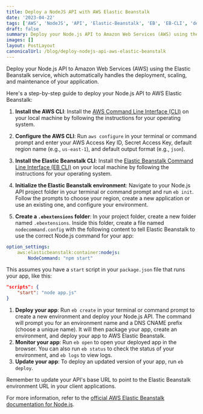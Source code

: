 ```yaml
---
title: Deploy a NodeJS API with AWS Elastic Beanstalk
date: '2023-04-22'
tags: ['AWS', 'NodeJS', 'API', 'Elastic-Beanstalk', 'EB', 'EB-CLI', 'deployment']
draft: false
summary: Deploy your Node.js API to Amazon Web Services (AWS) using the Elastic Beanstalk service
images: []
layout: PostLayout
canonicalUrl: /blog/deploy-nodejs-api-aws-elastic-beanstalk
---
```


Deploy your Node.js API to Amazon Web Services (AWS) using the Elastic Beanstalk service, which automatically handles the deployment, scaling, and maintenance of your application.

Here's a step-by-step guide to deploy your Node.js API to AWS Elastic Beanstalk:

1.  **Install the AWS CLI**: Install the [AWS Command Line Interface (CLI)](https://aws.amazon.com/cli/) on your local machine by following the instructions for your operating system.

2.  **Configure the AWS CLI**: Run `aws configure` in your terminal or command prompt and enter your AWS Access Key ID, Secret Access Key, default region name (e.g., `us-east-1`), and default output format (e.g., `json`).

3.  **Install the Elastic Beanstalk CLI**: Install the [Elastic Beanstalk Command Line Interface (EB CLI)](https://docs.aws.amazon.com/elasticbeanstalk/latest/dg/eb-cli3-install.html) on your local machine by following the instructions for your operating system.

4.  **Initialize the Elastic Beanstalk environment**: Navigate to your Node.js API project folder in your terminal or command prompt and run `eb init`. Follow the prompts to choose your region, create a new application or use an existing one, and configure your environment.

5.  **Create a `.ebextensions` folder**: In your project folder, create a new folder named `.ebextensions`. Inside this folder, create a file named `nodecommand.config` with the following content to tell Elastic Beanstalk to use the correct Node.js command for your app:

```yaml
option_settings:
	aws:elasticbeanstalk:container:nodejs:
		NodeCommand: "npm start"
```

This assumes you have a `start` script in your `package.json` file that runs your app, like this:

```json
"scripts": {
	"start": "node app.js"
}
```

1.  **Deploy your app**: Run `eb create` in your terminal or command prompt to create a new environment and deploy your Node.js API. The command will prompt you for an environment name and a DNS CNAME prefix (choose a unique name). It will then package your app, create an environment, and deploy your app to AWS Elastic Beanstalk.
2.  **Monitor your app**: Run `eb open` to open your deployed app in the browser. You can also run `eb status` to check the status of your environment, and `eb logs` to view logs.
3.  **Update your app**: To deploy an updated version of your app, run `eb deploy`.

Remember to update your API's base URL to point to the Elastic Beanstalk environment URL in your client applications.

For more information, refer to the [official AWS Elastic Beanstalk documentation for Node.js](https://docs.aws.amazon.com/elasticbeanstalk/latest/dg/create_deploy_nodejs.html).
